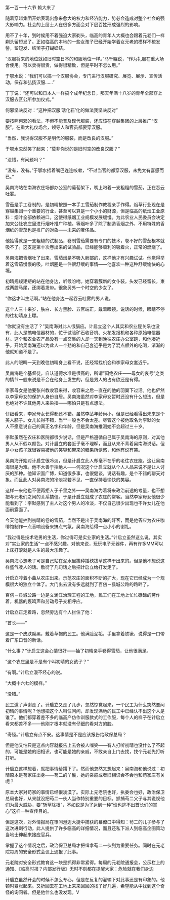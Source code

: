 

第一百一十六节 赖大来了

随着穿越集团开始表现出愈来愈大的权力和经济能力，势必会造成对整个社会的强大影响力。社会的上层士人在很多方面会对下层百姓形成强烈的影响。

用不了十年，到时候用不着强迫大家剃头，临高的青年人大概也会跟着元老们一样剃头留短发了。正如临高的本地的一些女孩子已经开始学着女元老的模样不梳发髻，留短发、结辫子打蝴蝶结。

“汉服将来的地位就如旧时空日本的和服地位一样。”马千瞩说，“作为礼服在重大场合使用。可以卖得很贵，做得很精致，但是平时不怎么用。”

于鄂水说：“我们可以搞一个汉服协会，专门进行汉服研究、展览、展示、宣传活动，保存和弘扬汉服……”

丁丁说：“还可以和日本人一样搞个成年纪念日，那天年满十八岁的青年全部穿上汉服去区公所参加仪式。”

何邪坚决反对：“这种把汉服‘活化石’化的做法我坚决反对”

要按照何邪的看法，不但不能普及现代服装，还应该在穿越集团的上层推广“汉服”。在重大礼仪场合，领导人和官员都要穿汉服。

“当然，我说得汉服不是明代的服装，而是改良的汉服。”

于鄂水忽然笑了起来：“莫非你说的是旧时空的改良汉服？”

“没错，有问题吗？”

“没有，没有。”于鄂水捂着嘴巴连连咳嗽，“不过当官的都穿汉服，未免太有喜感而已。”

吴南海站在南海农庄场部办公室的葡萄架下，嘴上叼着一支粗粗的雪茄，正在吞云吐雾。

雪茄是手工卷制的，是初晴按照一本手工雪茄制作教程亲手作得。烟草行业现在是穿越集团一个重要的行业，甚至可以算是一个小小的财源，但是临高的纸烟工业原料：烟叶全部依赖进口。这使得纸烟工业规模发展缓慢。为此农业人民委员会决定加来公社农庄里进行烟叶推广种植。等烟叶多了除了制造香烟之外，不用特殊的香烟纸的雪茄也是推广的对象――未来的奢侈品。

他抽得就是一支粗糙的试制品，卷制雪茄需要有专门的技术，卷不好的雪茄根本就吸不了。这支是第十次卷出来的试验品，已经能够顺利的吸着火，正常的燃烧了。

吴南海把青烟吐了出来，雪茄烟是不吸入肺部的，这样他才有兴趣试试。他觉得举着这雪茄慢慢的吸，吐烟圈是一件很舒缓的事情――他喜欢一种这种舒缓愉快的心境。

初晴规规矩矩的站在他身边，听候吩咐。她穿着簇新的女仆装。头发已经留长，束成两股马尾，还绑着发带。很象另外一个时空的少女了。

“你这才叫生活啊。”站在他身边一起吞云吐雾的男人说。

这个人三十来岁，肤白、长方黑脸、五官端正，戴着眼镜。说话的时候，眼睛不停的往初晴身上瞟。

“你就没有生活了？”吴南海对此人很膈应。计启立这个人其实和农业屁关系也没有，此人是搞电信器材的，忙于试验矿石收音机、火花发报机和各种原始电信器材。这个和农业农产品没有一点交集的人却一天到晚往农庄办公室跑，和他凑近乎。开始吴南海还以为此人一个劲的和自己套近乎是为了混点额外的吃喝，渐渐的他就知道不是了。

此人的眼睛一天到晚往初晴身上看不说，还经常找机会和李家母女套近乎。

吴南海是个基督徒，自认道德水准是很高的，所谓“闷绝农庄――母女的哀号”之类的情节一般来说是不会在他身上发生的，但是男人的占有欲还是有得。

李家母女是他要张兴教收容来得，收容来之后一直在的他的羽翼下过活。他也俨然以李家母女的保护人身份自居。吴南海虽然对李家母女暂时还没有什么想法，但是也绝对不许其他男人来染指――哪怕只是有点想法。

仔细看来，李家母女长得都还不错。虽然李荃年龄尚小，但是已经看得出未来是个美人胚子。女儿长得不错，当**一般也不会太差。尽管这个被他取名为李默的女人不愿意说自己的真正名字和年龄，但是吴南海推测她不会超过三十岁。

李默虽然在农庄和医院都很少说话，但是严格遵循自己属于吴南海的原则，对其他男人从不假以颜色。对计启立的套近乎毫不理睬，而且从来不背着吴南海说话。但是小女孩子就很容易被他的笑容和带来的糖果所诱惑，和他有说有笑。

吴南海开始对计启立很冷淡，但是计启立此人却毫不在乎的老往农庄跑。这让吴南海很是为难。他不大善于拒绝人――何况这个计启立就从个人人品来说不是让人讨厌的那种。他知识面广博，知道很多事，也很健谈，说话有趣，是个不错的聊天对象。而且此人对吴南海的冷淡视若不见，一直保持着愉快的笑容。

这样一来他也不便再拒人于千里之外――吴南海为着将来政治前途的考量，也不想把与元老们之间的关系搞僵。于是计启立就成了农庄的常客。当然李家母女他很少能看到了：李默感到了主人对这个男人的冷淡，不仅自己很少出现也不许女儿在他面前露面了。

今天他能抽到初晴的卷的雪茄，当然不是出于吴南海的好客，而是他答应为农庄咖啡馆制作一点音响设备来搞点气氛，吴南海给得一点小小的谢礼。

“我过得是技术宅男的生活，你过得可是实业家的生活。”计启立虽然这么说，其实对“实业家的生活”一点不感兴趣。对他来说，玩玩电子元器件，再有许多MM可以上床打滚就是人生的最大乐趣了。

吴南海心想老子可是自己站在泥水里撒种插秧拔草这样干出来的。但是他不想说这样盛气凌人的话。敷衍了几句话之后把计启立给打发走了。

计启立哼着小曲从农庄出来。示范农庄的面积不断的扩大，现在它已经成为一个规模很大的独立个体了。大门出去没有多远就到了百仞－县城公路的路畔了。

百仞－县城公路一边是文澜江治理工程的工地，民工们在工地上忙忙碌碌的劳作着，机器的轰鸣声和劳动号子交相呼应。

计启立正走着路，忽然旁边有个人拦住了他：

“首长――”

这是一个皮肤黝黑，戴着草帽的民工。他满脸泥垢，手里拿着铁锹，说得是一口带着广东口音的新话。

“什么事？”计启立这会心情很好――抽了初晴亲手卷得雪茄，让他很满足。

“这个农庄里是不是有个叫初晴的女孩子？”

“有啊。”计启立漫不经心的说。

“大概十六七的模样。”

“没错。”

民工道了声谢走了。计启立又走了几步，忽然惊觉起来，一个民工为什么突然要问初晴的事情呢？他想把这个人叫住问问，却发现满地的民工中已经认不出这个人是谁了。他们都穿着差不多的临高产仿作训服款式的工作服，每个人的样子在计启立看来都差不多――他刚才根本就没有仔细的看对方的脸。

“奇怪。”计启立有点不安。这事情是不是应该报告给政保总局？

但是他又怕只是这点内容就报告上去会被人嗤笑――有人打听初晴也没什么了不起的，可能是她的旧相识，也可能是她的亲戚，不敢亲自上门去找，找个元老先打听打听。

计启立这样想着，就把事情给撂下了。然而他忽然又想起来：吴南海和他说过：初晴原本是苟家庄出身――苟二的丫鬟，她的亲戚或者旧相识会不会也和苟家庄有关呢？

原本大家对苟家的事情已经很淡漠了。实际上元老院也好，执委会也好，政治保卫总局也好，从来就没把苟二一伙人当作特别重要的目标。抓捕苟二父子与其说视他们为最大威胁，要“斩草除根”，不如说是为了达到一种“谁也逃不出首长们的掌心”这样一种宣传目的。

但是这次，对外情报局在审问澄迈大捷中捕获的幕僚口中得知：苟二的儿子参与了这次进剿行动，此人提供了许多临高的详细情况，而且还私下派人到临高企图策动当地士绅起来接应官兵。

掌握了这个情况之后，政治保卫总局才把缉拿苟二一伙列为重要任务。同时在元老院每周的安全形式会议上通报了此事。

元老院对安全形式教育这一块是抓得非常紧得。每周的元老院通报会，公示栏上的通知、《临高时报？内部发行版》无时不刻都在提醒大家：危险就在我们身边

计启立虽然开会的时候不怎么专心，但是在反复的灌输下对此事还是有印象的。他顿时紧张起来。又折回去在工地上来来回回的找了好几遍，希望能从中找到这个奇怪的询问者。但是他什么也没发现。V

